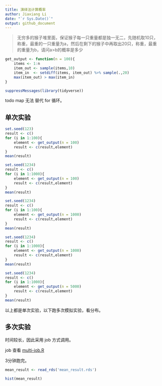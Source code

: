 ```yaml
---
title: 演绎法计算概率
author: Jiaxiang Li
date: "`r Sys.Date()`"
output: github_document
---
```


>
无穷多的猴子堆里面，保证猴子每一只重量都是独一无二，先随机取10只，称重，最重的一只重量为a，然后在剩下的猴子中再取出20只，称重，最重的重量为b，请问a>b的概率是多少

```r
get_output <- function(n = 100){
    items <- 1:n
    item_out <- sample(items,10)
    item_in  <- setdiff(items, item_out) %>% sample(.,20)
    max(item_out) > max(item_in)
}
```

```r
suppressMessages(library(tidyverse))
```

todo map 无法 替代 for 循环。

## 单次实验

```r
set.seed(123)
result <- c()
for (i in 1:100){
    element <- get_output(n = 100)
    result <- c(result,element)
}
mean(result)
```


```r
set.seed(1234)
result <- c()
for (i in 1:1000){
    element <- get_output(n = 100)
    result <- c(result,element)
}
mean(result)
```

```r
set.seed(1234)
result <- c()
for (i in 1:100){
    element <- get_output(n = 1000)
    result <- c(result,element)
}
mean(result)
```


```r
set.seed(1234)
result <- c()
for (i in 1:1000){
    element <- get_output(n = 1000)
    result <- c(result,element)
}
mean(result)
```

```r
set.seed(1234)
result <- c()
for (i in 1:1000){
    element <- get_output(n = 5000)
    result <- c(result,element)
}
mean(result)
```

以上都是单次实验，以下跑多次模拟实验，看分布。

## 多次实验

时间较长，因此采用 job 方式调用。

job 查看 [multi-job.R](multi-job.R)

3分钟跑完。

```r
mean_result <- read_rds('mean_result.rds')
```

```r
hist(mean_result)
```

